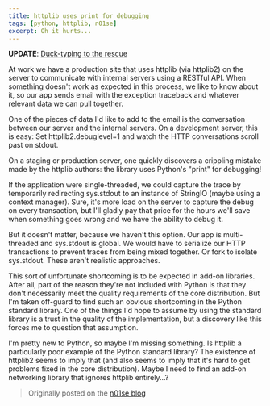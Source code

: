 ```yaml
---
title: httplib uses print for debugging
tags: [python, httplib, n01se]
excerpt: Oh it hurts...
---
```


**UPDATE**: [Duck-typing to the rescue](/2010-08-29-python-httplib-debug)

At work we have a production site that uses httplib (via httplib2) on the
server to communicate with internal servers using a RESTful API. When
something doesn't work as expected in this process, we like to know about
it, so our app sends email with the exception traceback and whatever
relevant data we can pull together.

One of the pieces of data I'd like to add to the email is the conversation
between our server and the internal servers. On a development server, this
is easy: Set httplib2.debuglevel=1 and watch the HTTP conversations scroll
past on stdout.

On a staging or production server, one quickly discovers a crippling
mistake made by the httplib authors: the library uses Python's "print" for
debugging!

If the application were single-threaded, we could capture the trace by
temporarily redirecting sys.stdout to an instance of StringIO (maybe using
a context manager). Sure, it's more load on the server to capture the debug
on every transaction, but I'll gladly pay that price for the hours we'll
save when something goes wrong and we have the ability to debug it.

But it doesn't matter, because we haven't this option. Our app is
multi-threaded and sys.stdout is global. We would have to serialize our
HTTP transactions to prevent traces from being mixed together. Or fork to
isolate sys.stdout. These aren't realistic approaches.

This sort of unfortunate shortcoming is to be expected in add-on libraries.
After all, part of the reason they're not included with Python is that they
don't necessarily meet the quality requirements of the core distribution.
But I'm taken off-guard to find such an obvious shortcoming in the Python
standard library. One of the things I'd hope to assume by using the
standard library is a trust in the quality of the implementation, but
a discovery like this forces me to question that assumption.

I'm pretty new to Python, so maybe I'm missing something. Is httplib
a particularly poor example of the Python standard library? The existence
of httplib2 seems to imply that (and also seems to imply that it's hard to
get problems fixed in the core distribution). Maybe I need to find an
add-on networking library that ignores httplib entirely...?

> Originally posted on the [n01se blog](https://web.archive.org/web/20200803113306/http://blog.n01se.net/blog-n01se-net-p-213.html)
